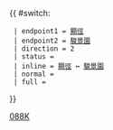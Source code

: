 {{ #switch: {{{format|}}}
  | endpoint1 = [[顯徑巴士總站|顯徑]]
  | endpoint2 = [[駿景園巴士總站|駿景園]]
  | direction = 2
  | status =
  | inline = [[顯徑巴士總站|顯徑]] ↔ [[駿景園巴士總站|駿景園]]
  | normal =
  | full =
}}<noinclude>[[Category:九龍巴士路線模板|088K]]</noinclude>